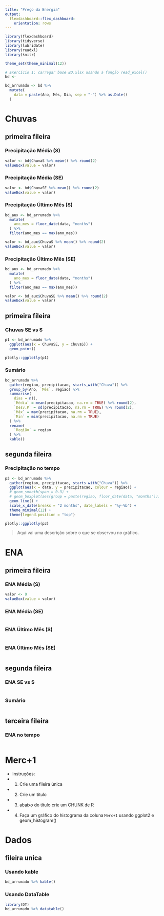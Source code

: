 ```yaml
---
title: "Preço da Energia"
output: 
  flexdashboard::flex_dashboard:
    orientation: rows
---
```


```r
library(flexdashboard)
library(tidyverse)
library(lubridate)
library(readxl)
library(knitr)

theme_set(theme_minimal(12))

# Exercício 1: carregar base BD.xlsx usando a função read_excel()
bd <- 

bd_arrumado <- bd %>%
  mutate(
    data = paste(Ano, Mês, Dia, sep = "-") %>% as.Date()
  )
```

Chuvas
=======================================================================

primeira fileira 
-----------------------------------------------------------------------

### Precipitação Média (S)

```r
valor <- bd$ChuvaS %>% mean() %>% round(2)
valueBox(value = valor)
```

### Precipitação Média (SE)

```r
valor <- bd$ChuvaSE %>% mean() %>% round(2)
valueBox(value = valor)
```

### Precipitação Último Mês (S)

```r
bd_aux <- bd_arrumado %>%
  mutate(
    ano_mes = floor_date(data, "months")
  ) %>%
  filter(ano_mes == max(ano_mes))

valor <- bd_aux$ChuvaS %>% mean() %>% round(2)
valueBox(value = valor)
```

### Precipitação Último Mês (SE)

```r
bd_aux <- bd_arrumado %>%
  mutate(
    ano_mes = floor_date(data, "months")
  ) %>%
  filter(ano_mes == max(ano_mes))

valor <- bd_aux$ChuvaSE %>% mean() %>% round(2)
valueBox(value = valor)
```


primeira fileira 
-----------------------------------------------------------------------

### Chuvas SE vs S

```r
p1 <- bd_arrumado %>%
  ggplot(aes(x = ChuvaSE, y = ChuvaS)) +
  geom_point()

plotly::ggplotly(p1)
```

### Sumário

```r
bd_arrumado %>%
  gather(regiao, precipitacao, starts_with("Chuva")) %>%
  group_by(Ano, `Mês`, regiao) %>%
  summarise(
    dias = n(),
    `Média` = mean(precipitacao, na.rm = TRUE) %>% round(2),
    `Desv.P` = sd(precipitacao, na.rm = TRUE) %>% round(2),
    `Máx` = max(precipitacao, na.rm = TRUE),
    `Min` = min(precipitacao, na.rm = TRUE)
  ) %>%
  rename(
    `Região` = regiao
  ) %>%
  kable()
```


segunda fileira
-----------------------------------------------------------------------

### Precipitação no tempo

```r
p3 <- bd_arrumado %>%
  gather(regiao, precipitacao, starts_with("Chuva")) %>%
  ggplot(aes(x = data, y = precipitacao, colour = regiao)) +
  # geom_smooth(span = 0.3) +
  # geom_boxplot(aes(group = paste(regiao, floor_date(data, "months"))), alpha = 0.3) +
  geom_line() +
  scale_x_date(breaks = "2 months", date_labels = "%y-%b") +
  theme_minimal(12) +
  theme(legend.position = "top")

plotly::ggplotly(p3)
```

> Aqui vai uma descrição sobre o que se observou no gráfico.

ENA
=======================================================================

primeira fileira 
-----------------------------------------------------------------------

### ENA Média (S)

```r
valor <- 0
valueBox(value = valor)
```

### ENA Média (SE)

```r

```

### ENA Último Mês (S)

```r

```

### ENA Último Mês (SE)

```r

```

segunda fileira
-----------------------------------------------------------------------

### ENA SE vs S

```r

```

### Sumário

```r

```


terceira fileira 
-----------------------------------------------------------------------

### ENA no tempo

```r

```


Merc+1
=========================================================================================

- Instruções:
- 1) Crie uma fileira única
- 2) Crie um título
- 3) abaixo do título crie um CHUNK de R 
- 4) Faça um gráfico do histograma da coluna `Merc+1` usando ggplot2 e geom_histogram()


Dados 
=========================================================================================

fileira unica {.tabset}
------------------------------------------------------

### Usando kable

```r
bd_arrumado %>% kable()
```

### Usando DataTable

```r
library(DT)
bd_arrumado %>% datatable()
```
